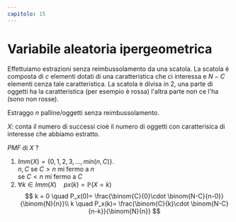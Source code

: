 ```yaml
---
capitolo: 15
---
```


# Variabile aleatoria ipergeometrica

Effettuiamo estrazioni senza reimbussolamento da una scatola. La scatola è composta di $c$ elementi dotati di una caratteristica che ci interessa
e $N-C$ elementi cenza tale caratteristica. La scatola è divisa in 2, una parte di oggetti ha la caratteristica (per esempio è rossa) l'altra parte non ce l'ha (sono non rosse).

Estraggo $n$ palline/oggetti senza reimbussolamento.

$X:$ conta il numero di successi cioè il numero di oggetti con caratterisica di interesse che abbiamo estratto.

$PMF$ di $X$ ?

1. $Imm(X) = \{ 0,1,2,3,..., min(n,C) \}$.  
   $n,C$ se $C > n$ mi fermo a $n$  
   se $C < n$ mi fermo a $C$
2. $\forall k \in Imm(X) \quad px(k) = \mathbb P(X = k)$  
   $$
   k = 0 \quad P_x(0)= \frac{\binom{C}{0}\cdot \binom{N-C}{n-0}}{\binom{N}{n}}\\
   k \quad P_x(k)= \frac{\binom{C}{k}\cdot \binom{N-C}{n-k}}{\binom{N}{n}}
   $$
   
